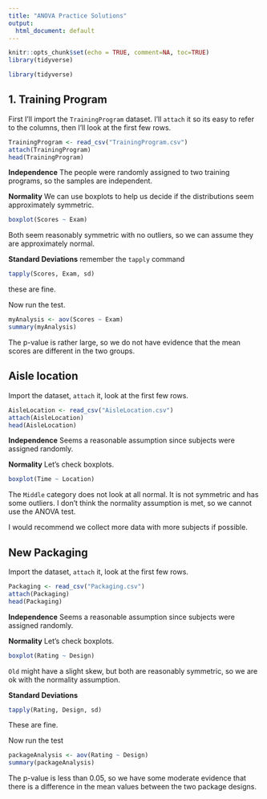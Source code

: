 ```yaml
---
title: "ANOVA Practice Solutions"
output:
  html_document: default
---
```


```r
knitr::opts_chunk$set(echo = TRUE, comment=NA, toc=TRUE)
library(tidyverse)
```

```r
library(tidyverse)
```

## 1. Training Program

First I'll import the `TrainingProgram` dataset.  I'll `attach` it so its easy to refer to the columns, then I'll look at the first few rows.

```r
TrainingProgram <- read_csv("TrainingProgram.csv")
attach(TrainingProgram)
head(TrainingProgram)
```



**Independence** The people were randomly assigned to two training programs, so the samples are independent.

**Normality** We can use boxplots to help us decide if the distributions seem approximately symmetric.
```r
boxplot(Scores ~ Exam)
```
Both seem reasonably symmetric with no outliers, so we can assume they are approximately normal.

**Standard Deviations** remember the `tapply` command
```r
tapply(Scores, Exam, sd)
```
these are fine.

Now run the test.
```r
myAnalysis <- aov(Scores ~ Exam)
summary(myAnalysis)
```

The p-value is rather large, so we do not have evidence that the mean scores are different in the two groups.


## Aisle location

Import the dataset, `attach` it, look at the first few rows.

```r
AisleLocation <- read_csv("AisleLocation.csv")
attach(AisleLocation)
head(AisleLocation)
```
**Independence** Seems a reasonable assumption since subjects were assigned randomly.

**Normality**  Let's check boxplots.
```r
boxplot(Time ~ Location)
```

The `Middle` category does not look at all normal.  It is not symmetric and has some outliers.  I don't think the normality assumption is met, so we cannot use the ANOVA test.

I would recommend we collect more data with more subjects if possible.


## New Packaging
Import the dataset, `attach` it, look at the first few rows.
```r
Packaging <- read_csv("Packaging.csv")
attach(Packaging)
head(Packaging)
```

**Independence** Seems a reasonable assumption since subjects were assigned randomly.

**Normality**  Let's check boxplots.
```r
boxplot(Rating ~ Design)
```
`Old` might have a slight skew, but both are reasonably symmetric, so we are ok with the normality assumption.

**Standard Deviations** 
```r
tapply(Rating, Design, sd)
```
These are fine.

Now run the test
```r
packageAnalysis <- aov(Rating ~ Design)
summary(packageAnalysis)
```

The p-value is less than 0.05, so we have some moderate evidence that there is a difference in the mean values between the two package designs.





